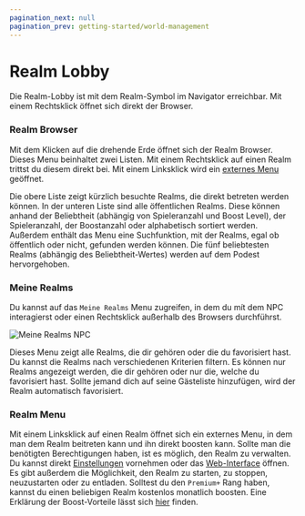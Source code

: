```yaml
---
pagination_next: null  
pagination_prev: getting-started/world-management
---
```


# Realm Lobby

Die Realm-Lobby ist mit dem Realm-Symbol im Navigator erreichbar. Mit einem Rechtsklick öffnet sich direkt der Browser.

### Realm Browser

Mit dem Klicken auf die drehende Erde öffnet sich der Realm Browser. Dieses Menu beinhaltet zwei Listen. Mit einem Rechtsklick auf einen Realm trittst du diesem direkt bei. Mit einem Linksklick wird ein [externes Menu](#realm-menu) geöffnet.

Die obere Liste zeigt kürzlich besuchte Realms, die direkt betreten werden können. In der unteren Liste sind alle öffentlichen Realms. Diese können anhand der Beliebtheit (abhängig von Spieleranzahl und Boost Level), der Spieleranzahl, der Boostanzahl oder alphabetisch sortiert werden. Außerdem enthält das Menu eine Suchfunktion, mit der Realms, egal ob öffentlich oder nicht, gefunden werden können. Die fünf beliebtesten Realms (abhängig des Beliebtheit-Wertes) werden auf dem Podest hervorgehoben.

### Meine Realms

Du kannst auf das `Meine Realms` Menu zugreifen, in dem du mít dem NPC interagierst oder einen Rechtsklick außerhalb des Browsers durchführst.

![Meine Realms NPC](../../../../../static/img/de/getting-started/npc.webp)

Dieses Menu zeigt alle Realms, die dir gehören oder die du favorisiert hast. Du kannst die Realms nach verschiedenen Kriterien filtern. Es können nur Realms angezeigt werden, die dir gehören oder nur die, welche du favorisiert hast. Sollte jemand dich auf seine Gästeliste hinzufügen, wird der Realm automatisch favorisiert.

### Realm Menu

Mit einem Linksklick auf einen Realm öffnet sich ein externes Menu, in dem man dem Realm beitreten kann und ihn direkt boosten kann. Sollte man die benötigten Berechtigungen haben, ist es möglich, den Realm zu verwalten. Du kannst direkt [Einstellungen](./settings) vornehmen oder das [Web-Interface](../web-interface) öffnen. Es gibt außerdem die Möglichkeit, den Realm zu starten, zu stoppen, neuzustarten oder zu entladen.
Solltest du den `Premium+` Rang haben, kannst du einen beliebigen Realm kostenlos monatlich boosten. Eine Erklärung der Boost-Vorteile lässt sich [hier](./boosts) finden.
